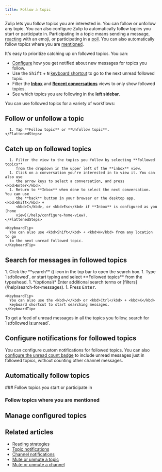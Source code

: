 ```yaml
---
title: Follow a topic
---
```





Zulip lets you follow topics you are interested in. You can follow or unfollow
any topic. You can also configure Zulip to automatically follow topics you start
or participate in. Participating in a topic means sending a message,
[reacting](/help/emoji-reactions) with an emoji, or participating in a
[poll](/help/create-a-poll). You can also automatically follow topics where you
are [mentioned](/help/mention-a-user-or-group).

It's easy to prioritize catching up on followed topics. You can:

* [Configure](/help/follow-a-topic#configure-notifications-for-followed-topics)
  how you get notified about new messages for topics you follow.
* Use the <kbd>Shift</kbd> + <kbd>N</kbd> [keyboard
  shortcut](/help/keyboard-shortcuts) to go to the next unread followed topic.
* Filter the [**Inbox**](/help/inbox) and [**Recent
  conversations**](/help/recent-conversations) views to only show followed
  topics.
* See which topics you are following in the **left sidebar**.

You can use followed topics for a variety of workflows:

<FollowedTopicWorkflows />

## Follow or unfollow a topic

<Tabs>
  <TabItem label="Desktop/Web">
    <FlattenedSteps>
      <ConfigureTopicNotificationsDesktopWeb />
    </FlattenedSteps>
  </TabItem>

  <TabItem label="Mobile">
    <FlattenedSteps>
      <TopicLongPressMenu />

      1. Tap **Follow topic** or **Unfollow topic**.
    </FlattenedSteps>
  </TabItem>
</Tabs>

## Catch up on followed topics

<Tabs>
  <TabItem label="Desktop/Web">
    <FlattenedSteps>
      <GoToInbox />

      1. Filter the view to the topics you follow by selecting **Followed topics**
         from the dropdown in the upper left of the **inbox** view.
      1. Click on a conversation you're interested in to view it. You can also use
         the arrow keys to select a conversation, and press <kbd>Enter</kbd>.
      1. Return to **Inbox** when done to select the next conversation. You can use
         the **back** button in your browser or the desktop app, <kbd>Shift</kbd> +
         <kbd>I</kbd>, or <kbd>Esc</kbd> if **Inbox** is configured as you [home
         view](/help/configure-home-view).
    </FlattenedSteps>

    <KeyboardTip>
      You can also use <kbd>Shift</kbd> + <kbd>N</kbd> from any location to go
      to the next unread followed topic.
    </KeyboardTip>
  </TabItem>
</Tabs>

## Search for messages in followed topics

<Tabs>
  <TabItem label="Desktop/Web">
    <Steps>
      1. Click the **search** (<SearchIcon />) icon in the top bar to open the search box.
      1. Type `is:followed`, or start typing and select **Followed topics** from the
         typeahead.
      1. *(optional)* Enter additional search terms or
         [filters](/help/search-for-messages).
      1. Press <kbd>Enter</kbd>.
    </Steps>

    <KeyboardTip>
      You can also use the <kbd>/</kbd> or <kbd>Ctrl</kbd> + <kbd>K</kbd>
      keyboard shortcut to start searching messages.
    </KeyboardTip>
  </TabItem>
</Tabs>

<ZulipTip>
  To get a feed of unread messages in all the topics you follow, search for
  `is:followed is:unread`.
</ZulipTip>

## Configure notifications for followed topics

You can configure custom notifications for followed topics. You can also
[configure the unread count
badge](/help/desktop-notifications#unread-count-badge) to include unread
messages just in followed topics, without counting other channel messages.

<ConfigureNotificationsForFollowedTopics />

## Automatically follow topics

<AutomaticallyFollowTopics>
  ### Follow topics you start or participate in

  ### Follow topics where you are mentioned
</AutomaticallyFollowTopics>

## Manage configured topics

<Tabs>
  <TabItem label="Desktop/Web">
    <ManageConfiguredTopicsDesktopWeb />
  </TabItem>

  <TabItem label="Mobile">
    <FlattenedSteps>
      <ManageConfiguredTopicsMobile />
    </FlattenedSteps>
  </TabItem>
</Tabs>

## Related articles

* [Reading strategies](/help/reading-strategies)
* [Topic notifications](/help/topic-notifications)
* [Channel notifications](/help/channel-notifications)
* [Mute or unmute a topic](/help/mute-a-topic)
* [Mute or unmute a channel](/help/mute-a-channel)

